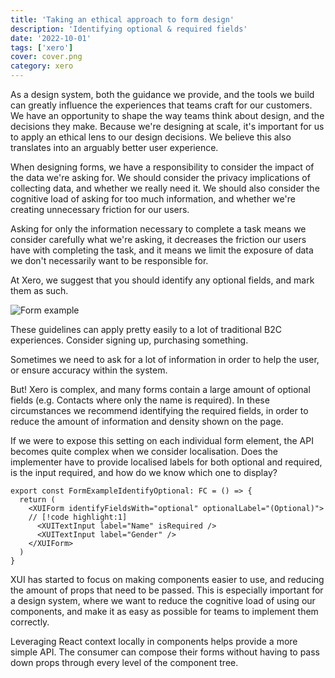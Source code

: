 ```yaml
---
title: 'Taking an ethical approach to form design'
description: 'Identifying optional & required fields'
date: '2022-10-01'
tags: ['xero']
cover: cover.png
category: xero
---
```


As a design system, both the guidance we provide, and the tools we build can greatly influence the experiences that teams craft for our customers. We have an opportunity to shape the way teams think about design, and the decisions they make. Because we're designing at scale, it's important for us to apply an ethical lens to our design decisions. We believe this also translates into an arguably better user experience.

When designing forms, we have a responsibility to consider the impact of the data we're asking for. We should consider the privacy implications of collecting data, and whether we really need it. We should also consider the cognitive load of asking for too much information, and whether we're creating unnecessary friction for our users.

Asking for only the information necessary to complete a task means we consider carefully what we're asking, it decreases the friction our users have with completing the task, and it means we limit the exposure of data we don't necessarily want to be responsible for.

At Xero, we suggest that you should identify any optional fields, and mark them as such.

![Form example](example.png)

These guidelines can apply pretty easily to a lot of traditional B2C experiences. Consider signing up, purchasing something.

Sometimes we need to ask for a lot of information in order to help the user, or ensure accuracy within the system.

But! Xero is complex, and many forms contain a large amount of optional fields (e.g. Contacts where only the name is required). In these circumstances we recommend identifying the required fields, in order to reduce the amount of information and density shown on the page.

If we were to expose this setting on each individual form element, the API becomes quite complex when we consider localisation. Does the implementer have to provide localised labels for both optional and required, is the input required, and how do we know which one to display?

```tsx showLineNumbers
export const FormExampleIdentifyOptional: FC = () => {
  return (
    <XUIForm identifyFieldsWith="optional" optionalLabel="(Optional)">
    // [!code highlight:1]
      <XUITextInput label="Name" isRequired />
      <XUITextInput label="Gender" />
    </XUIForm>
  )
}
```
XUI has started to focus on making components easier to use, and reducing the amount of props that need to be passed. This is especially important for a design system, where we want to reduce the cognitive load of using our components, and make it as easy as possible for teams to implement them correctly.

Leveraging React context locally in components helps provide a more simple API. The consumer can compose their forms without having to pass down props through every level of the component tree.


<FormExample />
